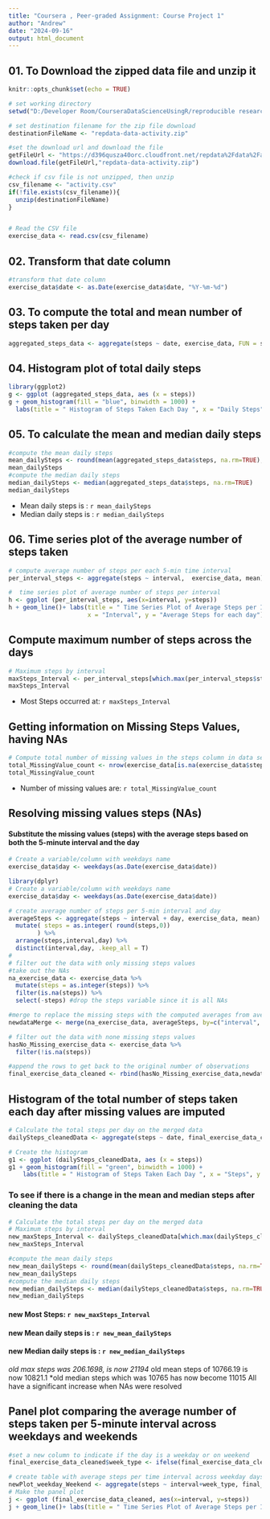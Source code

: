 ```yaml
---
title: "Coursera , Peer-graded Assignment: Course Project 1"
author: "Andrew"
date: "2024-09-16"
output: html_document
---
```


## 01. To Download the zipped data file and unzip it
```r
knitr::opts_chunk$set(echo = TRUE)

# set working directory
setwd("D:/Developer Room/CourseraDataScienceUsingR/reproducible research/RepData_PeerAssessment1")

# set destination filename for the zip file download
destinationFileName <- "repdata-data-activity.zip"

#set the download url and download the file
getFileUrl <- "https://d396qusza40orc.cloudfront.net/repdata%2Fdata%2Factivity.zip"
download.file(getFileUrl,"repdata-data-activity.zip")

#check if csv file is not unzipped, then unzip
csv_filename <- "activity.csv"
if(!file.exists(csv_filename)){
  unzip(destinationFileName)
}


# Read the CSV file
exercise_data <- read.csv(csv_filename)
```


## 02. Transform that date column
````r
#transform that date column
exercise_data$date <- as.Date(exercise_data$date, "%Y-%m-%d")
````


## 03. To compute the total and mean number of steps taken per day
````r
aggregated_steps_data <- aggregate(steps ~ date, exercise_data, FUN = sum)
````

## 04. Histogram plot of total daily steps
````r
library(ggplot2)
g <- ggplot (aggregated_steps_data, aes (x = steps))
g + geom_histogram(fill = "blue", binwidth = 1000) +
  labs(title = " Histogram of Steps Taken Each Day ", x = "Daily Steps", y = "Frequency")
````

## 05. To calculate the mean and median daily steps
````r
#compute the mean daily steps
mean_dailySteps <- round(mean(aggregated_steps_data$steps, na.rm=TRUE),2)
mean_dailySteps
#compute the median daily steps
median_dailySteps <- median(aggregated_steps_data$steps, na.rm=TRUE)
median_dailySteps
````
* Mean daily steps is : `r mean_dailySteps`
* Median daily steps is :  `r median_dailySteps`

## 06. Time series plot of the average number of steps taken
````r
# compute average number of steps per each 5-min time interval
per_interval_steps <- aggregate(steps ~ interval,  exercise_data, mean)

#  time series plot of average number of steps per interval
h <- ggplot (per_interval_steps, aes(x=interval, y=steps))
h + geom_line()+ labs(title = " Time Series Plot of Average Steps per Interval", 
                      x = "Interval", y = "Average Steps for each day")

````


## Compute  maximum number of steps across the days
````r
# Maximum steps by interval
maxSteps_Interval <- per_interval_steps[which.max(per_interval_steps$steps), ] 
maxSteps_Interval
````
* Most Steps occurred at: `r maxSteps_Interval`

## Getting information on Missing Steps Values, having NAs
````r
# Compute total number of missing values in the steps column in data set 
total_MissingValue_count <- nrow(exercise_data[is.na(exercise_data$steps),])
total_MissingValue_count
````
* Number of missing values are: `r total_MissingValue_count`

## Resolving missing values steps (NAs)
#### Substitute the missing values (steps) with the average steps based on both the 5-minute interval and the day 

````r
# Create a variable/column with weekdays name
exercise_data$day <- weekdays(as.Date(exercise_data$date))


````

````r
library(dplyr)
# Create a variable/column with weekdays name
exercise_data$day <- weekdays(as.Date(exercise_data$date))

# create average number of steps per 5-min interval and day
averageSteps <- aggregate(steps ~ interval + day, exercise_data, mean) %>%
  mutate( steps = as.integer( round(steps,0))
        ) %>%
  arrange(steps,interval,day) %>%
  distinct(interval,day, .keep_all = T)
#
# filter out the data with only missing steps values
#take out the NAs
na_exercise_data <- exercise_data %>%
  mutate(steps = as.integer(steps)) %>%
  filter(is.na(steps)) %>%
  select(-steps) #drop the steps variable since it is all NAs

#merge to replace the missing steps with the computed averages from averageSteps
newdataMerge <- merge(na_exercise_data, averageSteps, by=c("interval", "day"))

# filter out the data with none missing steps values
hasNo_Missing_exercise_data <- exercise_data %>%
  filter(!is.na(steps))

#append the rows to get back to the original number of observations
final_exercise_data_cleaned <- rbind(hasNo_Missing_exercise_data,newdataMerge)
````

## Histogram of the total number of steps taken each day after missing values are imputed
````r
# Calculate the total steps per day on the merged data
dailySteps_cleanedData <- aggregate(steps ~ date, final_exercise_data_cleaned, FUN = sum)

# Create the histogram
g1 <- ggplot (dailySteps_cleanedData, aes (x = steps))
g1 + geom_histogram(fill = "green", binwidth = 1000) +
    labs(title = " Histogram of Steps Taken Each Day ", x = "Steps", y = "Frequency")
````

### To see if there is a change in the mean and median steps after cleaning the data
````r
# Calculate the total steps per day on the merged data
# Maximum steps by interval
new_maxSteps_Interval <- dailySteps_cleanedData[which.max(dailySteps_cleanedData$steps), ] 
new_maxSteps_Interval

#compute the mean daily steps
new_mean_dailySteps <- round(mean(dailySteps_cleanedData$steps, na.rm=TRUE),2)
new_mean_dailySteps
#compute the median daily steps
new_median_dailySteps <- median(dailySteps_cleanedData$steps, na.rm=TRUE)
new_median_dailySteps

````
#### new Most Steps: `r new_maxSteps_Interval`
#### new Mean daily steps is : `r new_mean_dailySteps`
#### new Median daily steps is :  `r new_median_dailySteps`
*old max steps was 206.1698, is now 21194
*old mean steps of 10766.19 is now  10821.1
*old median steps which was 10765 has now become 11015
 All have a significant increase when NAs were resolved

## Panel plot comparing the average number of steps taken per 5-minute interval across weekdays and weekends
````r
#set a new column to indicate if the day is a weekday or on weekend
final_exercise_data_cleaned$week_type <- ifelse(final_exercise_data_cleaned$day %in% c("Saturday", "Sunday"), "Weekend", "Weekday")

# create table with average steps per time interval across weekday days or weekend days
newPlot_weekday_Weekend <- aggregate(steps ~ interval+week_type, final_exercise_data_cleaned, FUN = mean)
# Make the panel plot
j <- ggplot (final_exercise_data_cleaned, aes(x=interval, y=steps))
j + geom_line()+ labs(title = " Time Series Plot of Average Steps per Interval: weekdays vs. weekends", x = "Interval", y = "Average Number of Steps") + facet_grid(week_type ~ .)
````
